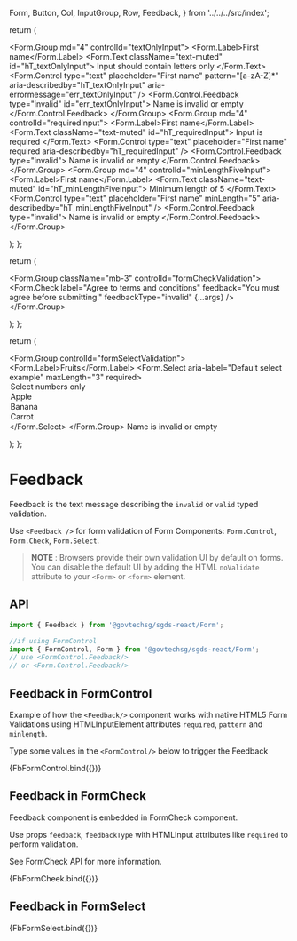   Form,
  Button,
  Col,
  InputGroup,
  Row,
  Feedback,
} from '../../../src/index';

<Meta title="Components/Form/Validations/Feedback" component={Feedback} />

  return (
    <Form noValidate validated={true}>
      <Form.Group md="4" controlId="textOnlyInput">
        <Form.Label>First name</Form.Label>
        <Form.Text className="text-muted" id="hT_textOnlyInput">
          Input should contain letters only
        </Form.Text>
        <Form.Control
          type="text"
          placeholder="First name"
          pattern="[a-zA-Z]*"
          aria-describedby="hT_textOnlyInput"
          aria-errormessage="err_textOnlyInput"
        />
        <Form.Control.Feedback type="invalid" id="err_textOnlyInput">
          Name is invalid or empty
        </Form.Control.Feedback>
      </Form.Group>
      <Form.Group md="4" controlId="requiredInput">
        <Form.Label>First name</Form.Label>
        <Form.Text className="text-muted" id="hT_requiredInput">
          Input is required
        </Form.Text>
        <Form.Control
          type="text"
          placeholder="First name"
          required
          aria-describedby="hT_requiredInput"
        />
        <Form.Control.Feedback type="invalid">
          Name is invalid or empty
        </Form.Control.Feedback>
      </Form.Group>
      <Form.Group md="4" controlId="minLengthFiveInput">
        <Form.Label>First name</Form.Label>
        <Form.Text className="text-muted" id="hT_minLengthFiveInput">
          Minimum length of 5
        </Form.Text>
        <Form.Control
          type="text"
          placeholder="First name"
          minLength="5"
          aria-describedby="hT_minLengthFiveInput"
        />
        <Form.Control.Feedback type="invalid">
          Name is invalid or empty
        </Form.Control.Feedback>
      </Form.Group>
    </Form>
  );
};

  return (
    <Form noValidate validated={true}>
      <Form.Group className="mb-3" controlId="formCheckValidation">
        <Form.Check
          label="Agree to terms and conditions"
          feedback="You must agree before submitting."
          feedbackType="invalid"
          {...args}
        />
      </Form.Group>
    </Form>
  );
};

  return (
    <Form noValidate validated={true}>
      <Form.Group controlId="formSelectValidation">
        <Form.Label>Fruits</Form.Label>
        <Form.Select aria-label="Default select example" maxLength="3" required>
          <option>Select numbers only </option>
          <option value="Apple">Apple</option>
          <option value="Banana">Banana</option>
          <option value="3">Carrot</option>
        </Form.Select>
      </Form.Group>
      <Feedback type="invalid">Name is invalid or empty</Feedback>
    </Form>
  );
};

# Feedback

Feedback is the text message describing the `invalid` or `valid` typed validation.

Use `<Feedback />` for form validation of Form Components: `Form.Control`, `Form.Check`, `Form.Select`.

> **NOTE** : Browsers provide their own validation UI by default on forms. You can disable the default UI by adding the HTML `noValidate` attribute to your `<Form>` or `<form>` element.

## API

```jsx
import { Feedback } from '@govtechsg/sgds-react/Form';

//if using FormControl
import { FormControl, Form } from '@govtechsg/sgds-react/Form';
// use <FormControl.Feedback/>
// or <Form.Control.Feedback/>
```

<ArgsTable of={Feedback} />

## Feedback in FormControl

Example of how the `<Feedback/>` component works with native HTML5 Form Validations using HTMLInputElement attributes `required`, `pattern` and `minlength`.

Type some values in the `<FormControl/>` below to trigger the Feedback

<Canvas>
  <Story name="In FormControl">{FbFormControl.bind({})}</Story>
</Canvas>

## Feedback in FormCheck

Feedback component is embedded in FormCheck component.

Use props `feedback`, `feedbackType` with HTMLInput attributes like `required` to perform validation.

See FormCheck API for more information.

<Canvas>
  <Story name="In FormCheck" args={{ required: true }}>
    {FbFormCheek.bind({})}
  </Story>
</Canvas>

## Feedback in FormSelect

<Canvas>
  <Story name="In FormSelect" args={{ required: true }}>
    {FbFormSelect.bind({})}
  </Story>
</Canvas>
